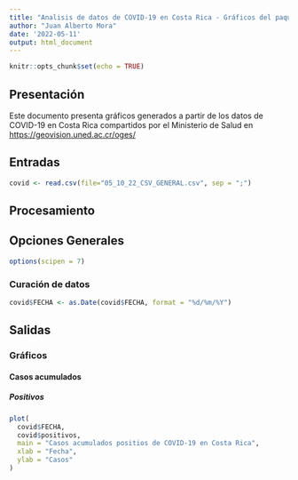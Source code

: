 ---
title: "Analisis de datos de COVID-19 en Costa Rica - Gráficos del paquete base"
author: "Juan Alberto Mora"
date: '2022-05-11'
output: html_document
---

```{r setup, include=FALSE}
knitr::opts_chunk$set(echo = TRUE)
```

## Presentación

Este documento presenta gráficos generados a partir de los datos de COVID-19 en Costa Rica compartidos por el Ministerio de Salud en <https://geovision.uned.ac.cr/oges/>

## Entradas

```{r carga-datos}
covid <- read.csv(file="05_10_22_CSV_GENERAL.csv", sep = ";")
```

## Procesamiento

## Opciones Generales

```{r ociones-generales}
options(scipen = 7)
```


### Curación de datos
```{r conversión-fecha}
covid$FECHA <- as.Date(covid$FECHA, format = "%d/%m/%Y")
```

## Salidas

### Gráficos

#### Casos acumulados

##### Positivos

```{r casos-positivos-acumulaos}
plot(
  covid$FECHA,
  covid$positivos,
  main = "Casos acumulados positios de COVID-19 en Costa Rica",
  xlab = "Fecha",
  ylab = "Casos"
)
```

